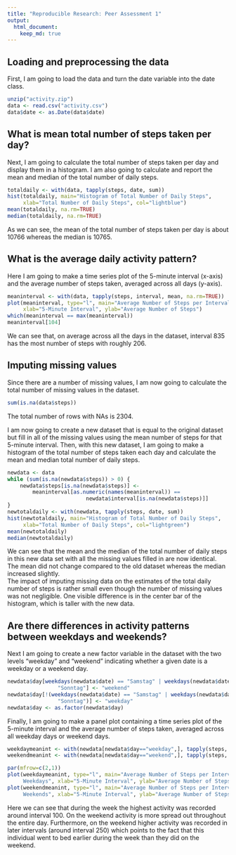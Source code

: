```yaml
---
title: "Reproducible Research: Peer Assessment 1"
output: 
  html_document:
    keep_md: true
---
```



## Loading and preprocessing the data

First, I am going to load the data and turn the date variable into the date class.

``` r
unzip("activity.zip")
data <- read.csv("activity.csv")
data$date <- as.Date(data$date)
```

## What is mean total number of steps taken per day?

Next, I am going to calculate the total number of steps taken per day and 
display them in a histogram. I am also going to calculate and report the mean 
and median of the total number of daily steps.

```r
totaldaily <- with(data, tapply(steps, date, sum))
hist(totaldaily, main="Histogram of Total Number of Daily Steps", 
     xlab="Total Number of Daily Steps", col="lightblue")
mean(totaldaily, na.rm=TRUE)
median(totaldaily, na.rm=TRUE)
```

As we can see, the mean of the total number of steps taken per day is about 10766 whereas the median is 10765.

## What is the average daily activity pattern?

Here I am going to make a time series plot of the 5-minute interval (x-axis) 
and the average number of steps taken, averaged across all days (y-axis).

```r
meaninterval <- with(data, tapply(steps, interval, mean, na.rm=TRUE))
plot(meaninterval, type="l", main="Average Number of Steps per Interval", 
     xlab="5-Minute Interval", ylab="Average Number of Steps")
which(meaninterval == max(meaninterval))
meaninterval[104]
```

We can see that, on average across all the days in the dataset, interval 835 has the most number of steps with roughly 206.

## Imputing missing values

Since there are a number of missing values, I am now going to calculate the total number of missing values in the dataset.

```r
sum(is.na(data$steps))
```

The total number of rows with NAs is 2304.

I am now going to create a new dataset that is equal to the original dataset but fill in all of the missing values using the mean number of steps for that 5-minute interval.
Then, with this new dataset, I am going to make a histogram of the total number of steps taken each day and calculate the mean and median total number of daily steps.

```r
newdata <- data
while (sum(is.na(newdata$steps)) > 0) {
    newdata$steps[is.na(newdata$steps)] <- 
        meaninterval[as.numeric(names(meaninterval)) == 
                         newdata$interval[is.na(newdata$steps)]]
}
newtotaldaily <- with(newdata, tapply(steps, date, sum))
hist(newtotaldaily, main="Histogram of Total Number of Daily Steps", 
     xlab="Total Number of Daily Steps", col="lightgreen")
mean(newtotaldaily)
median(newtotaldaily)
```

We can see that the mean and the median of the total number of daily steps in this new data set with all the missing values filled in are now identical. The mean did not change compared to the old dataset whereas the median increased slightly.  
The impact of imputing missing data on the estimates of the total daily number of steps is rather small even though the number of missing values was not negligible. One visible difference is in the center bar of the histogram, which is taller with the new data.

## Are there differences in activity patterns between weekdays and weekends?

Next I am going to create a new factor variable in the dataset with the two levels "weekday" and "weekend" indicating whether a given date is a weekday or a weekend day.

```r
newdata$day[weekdays(newdata$date) == "Samstag" | weekdays(newdata$date) == 
                "Sonntag"] <- "weekend"
newdata$day[!(weekdays(newdata$date) == "Samstag" | weekdays(newdata$date) == 
                "Sonntag")] <- "weekday"
newdata$day <- as.factor(newdata$day)
```

Finally, I am going to make a panel plot containing a time series plot of the 5-minute interval and the average number of steps taken, averaged across all weekday days or weekend days.

```r
weekdaymeanint <- with(newdata[newdata$day=="weekday",], tapply(steps, interval, mean))
weekendmeanint <- with(newdata[newdata$day=="weekend",], tapply(steps, interval, mean))

par(mfrow=c(2,1))
plot(weekdaymeanint, type="l", main="Average Number of Steps per Interval on 
     Weekdays", xlab="5-Minute Interval", ylab="Average Number of Steps")
plot(weekendmeanint, type="l", main="Average Number of Steps per Interval on 
     Weekends", xlab="5-Minute Interval", ylab="Average Number of Steps")
```

Here we can see that during the week the highest activity was recorded around interval 100. On the weekend activity is more spread out throughout the entire day. Furthermore, on the weekend higher activity was recorded in later intervals (around interval 250) which points to the fact that this individual went to bed earlier during the week than they did on the weekend.
